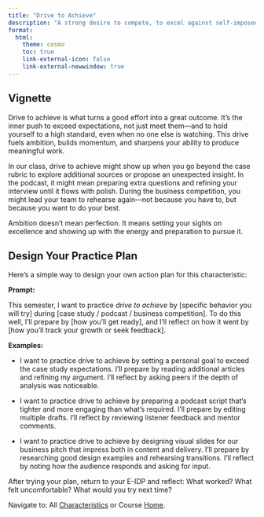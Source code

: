 ```yaml
---
title: "Drive to Achieve"
description: "A strong desire to compete, to excel against self-imposed standards, to pursue challenging goals."
format: 
  html: 
    theme: cosmo
    toc: true
    link-external-icon: false
    link-external-newwindow: true
---
```


## Vignette

Drive to achieve is what turns a good effort into a great outcome. It’s the inner push to exceed expectations, not just meet them—and to hold yourself to a high standard, even when no one else is watching. This drive fuels ambition, builds momentum, and sharpens your ability to produce meaningful work.

In our class, drive to achieve might show up when you go beyond the case rubric to explore additional sources or propose an unexpected insight. In the podcast, it might mean preparing extra questions and refining your interview until it flows with polish. During the business competition, you might lead your team to rehearse again—not because you have to, but because you want to do your best.

Ambition doesn’t mean perfection. It means setting your sights on excellence and showing up with the energy and preparation to pursue it.

## Design Your Practice Plan

Here’s a simple way to design your own action plan for this characteristic:

**Prompt:**

This semester, I want to practice *drive to achieve* by [specific behavior you will try] during [case study / podcast / business competition]. To do this well, I’ll prepare by [how you’ll get ready], and I’ll reflect on how it went by [how you’ll track your growth or seek feedback].

**Examples:**

- I want to practice drive to achieve by setting a personal goal to exceed the case study expectations. I’ll prepare by reading additional articles and refining my argument. I’ll reflect by asking peers if the depth of analysis was noticeable.

- I want to practice drive to achieve by preparing a podcast script that’s tighter and more engaging than what’s required. I’ll prepare by editing multiple drafts. I’ll reflect by reviewing listener feedback and mentor comments.

- I want to practice drive to achieve by designing visual slides for our business pitch that impress both in content and delivery. I’ll prepare by researching good design examples and rehearsing transitions. I’ll reflect by noting how the audience responds and asking for input.


After trying your plan, return to your E-IDP and reflect: What worked? What felt uncomfortable? What would you try next time?

::: footer
Navigate to: All [Characteristics](https://laurenchenarides.github.io/csu-arec-224/mentors/eidp.html#instructions) or Course [Home](https://laurenchenarides.github.io/csu-arec-224/).
:::

